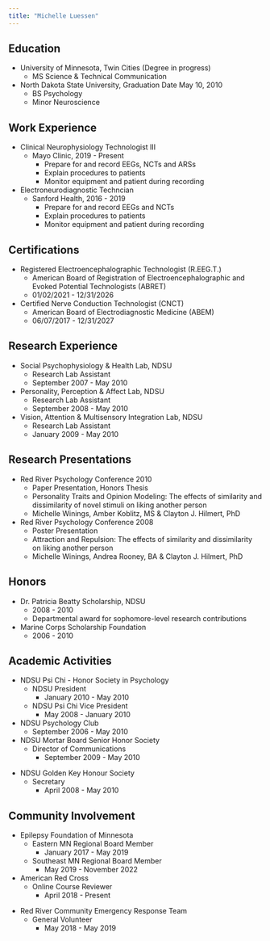 ```yaml
---
title: "Michelle Luessen"
---
```


## Education

* University of Minnesota, Twin Cities (Degree in progress)
  * MS Science & Technical Communication 
* North Dakota State University, Graduation Date May 10, 2010
  * BS Psychology
  * Minor Neuroscience
  
## Work Experience

* Clinical Neurophysiology Technologist III
  * Mayo Clinic, 2019 - Present 
    * Prepare for and record EEGs, NCTs and ARSs
    * Explain procedures to patients
    * Monitor equipment and patient during recording

* Electroneurodiagnostic Techncian
  * Sanford Health, 2016 - 2019
    * Prepare for and record EEGs and NCTs
    * Explain procedures to patients
    * Monitor equipment and patient during recording

## Certifications

* Registered Electroencephalographic Technologist (R.EEG.T.)
  * American Board of Registration of Electroencephalographic and Evoked Potential Technologists (ABRET)
  * 01/02/2021 - 12/31/2026

* Certified Nerve Conduction Technologist (CNCT)
  * American Board of Electrodiagnostic Medicine (ABEM)
  * 06/07/2017 - 12/31/2027
  
## Research Experience

* Social Psychophysiology & Health Lab, NDSU
  * Research Lab Assistant
  * September 2007 - May 2010

* Personality, Perception & Affect Lab, NDSU
  * Research Lab Assistant
  * September 2008 - May 2010

* Vision, Attention & Multisensory Integration Lab, NDSU
  * Research Lab Assistant
  * January 2009 - May 2010

## Research Presentations

* Red River Psychology Conference 2010
  * Paper Presentation, Honors Thesis
  * Personality Traits and Opinion Modeling:  The effects of similarity and dissimilarity of novel stimuli on liking another person
  * Michelle Winings, Amber Koblitz, MS & Clayton J. Hilmert, PhD

* Red River Psychology Conference 2008
  * Poster Presentation
  * Attraction and Repulsion:  The effects of similarity and dissimilarity on liking another person
  * Michelle Winings, Andrea Rooney, BA & Clayton J. Hilmert, PhD

## Honors	

* Dr. Patricia Beatty Scholarship, NDSU
  * 2008 - 2010  
  * Departmental award for sophomore-level research contributions
* Marine Corps Scholarship Foundation
  * 2006 - 2010
  
## Academic Activities

* NDSU Psi Chi - Honor Society in Psychology
  * NDSU President
    * January 2010 - May 2010
  * NDSU Psi Chi Vice President
    * May 2008 - January 2010


* NDSU Psychology Club
  * September 2006 - May 2010


* NDSU Mortar Board Senior Honor Society
  * Director of Communications
    * September 2009 - May 2010

::: {.content-hidden when-format="pptx"}
* NDSU Golden Key Honour Society
  * Secretary
    * April 2008 - May 2010
:::

## Community Involvement 

* Epilepsy Foundation of Minnesota
  * Eastern MN Regional Board Member
    * January 2017 - May 2019
  * Southeast MN Regional Board Member
    * May 2019 - November 2022

* American Red Cross 
  * Online Course Reviewer
    * April 2018 - Present

::: {.content-hidden when-format="pptx"}
* Red River Community Emergency Response Team
  * General Volunteer
    * May 2018 - May 2019
:::


